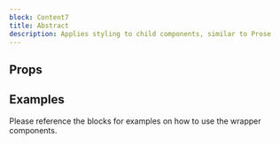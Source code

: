 ```yaml
---
block: Content7
title: Abstract
description: Applies styling to child components, similar to Prose
---
```



## Props

<Props />

## Examples

Please reference the blocks for examples on how to use the wrapper components.
